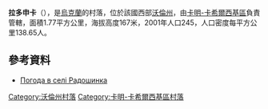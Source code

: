 {{coord|51|23|30|N|24|56|11|E|scale:30000|display=title}}

'''拉多申卡'''（{{lang-uk|Радошинка}}），是[[烏克蘭|烏克蘭]]的村落，位於該國西部[[沃倫州|沃倫州]]，由[[卡明-卡希爾西基區|卡明-卡希爾西基區]]負責管轄，面積1.77平方公里，海拔高度167米，2001年人口245，人口密度每平方公里138.65人。

==參考資料==
* [http://weather.in.ua/ua/volynskaja/22003 Погода в селі Радошинка] {{Wayback|url=http://weather.in.ua/ua/volynskaja/22003 |date=20160305075414 }}

[[Category:沃倫州村落|Category:沃倫州村落]]
[[Category:卡明-卡希爾西基區村落|Category:卡明-卡希爾西基區村落]]


{{Volyn-geo-stub}}